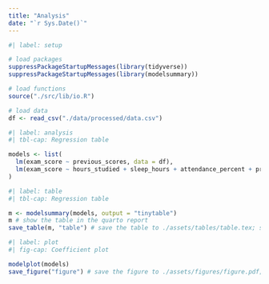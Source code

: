 ```yaml
---
title: "Analysis"
date: "`r Sys.Date()`"
---
```


```r
#| label: setup

# load packages
suppressPackageStartupMessages(library(tidyverse))
suppressPackageStartupMessages(library(modelsummary))

# load functions
source("./src/lib/io.R")

# load data
df <- read_csv("./data/processed/data.csv")
```

```r
#| label: analysis
#| tbl-cap: Regression table

models <- list(
  lm(exam_score ~ previous_scores, data = df),
  lm(exam_score ~ hours_studied + sleep_hours + attendance_percent + previous_scores, data = df)
)
```

```r
#| label: table
#| tbl-cap: Regression table

m <- modelsummary(models, output = "tinytable")
m # show the table in the quarto report
save_table(m, "table") # save the table to ./assets/tables/table.tex; see ./src/lib/io.R for documentation
```

```r
#| label: plot
#| fig-cap: Coefficient plot

modelplot(models)
save_figure("figure") # save the figure to ./assets/figures/figure.pdf; see ./src/lib/io.R for documentation
```